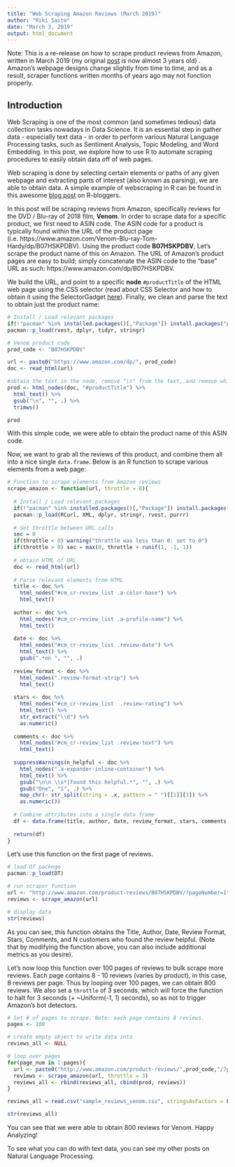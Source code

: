 ```yaml
---
title: "Web Scraping Amazon Reviews (March 2019)"
author: "Riki Saito"
date: "March 3, 2019"
output: html_document
---
```


Note: This is a re-release on how to scrape product reviews from Amazon, written in March 2019 (my original [post](https://justrthings.com/2016/08/17/web-scraping-and-sentiment-analysis-of-amazon-reviews/) is now almost 3 years old) . Amazon's webpage designs change slightly from time to time, and as a result, scraper functions written months of years ago may not function properly.  

## Introduction

Web Scraping is one of the most common (and sometimes tedious) data collection tasks nowadays in Data Science. It is an essential step in gather data - especially text data - in order to perform various Natural Language Processing tasks, such as Sentiment Analysis, Topic Modeling, and Word Embedding. In this post, we explore how to use R to automate scraping procedures to easily obtain data off of web pages.

Web scraping is done by selecting certain elements or paths of any given webpage and extracting parts of interest (also known as parsing), we are able to obtain data. A simple example of webscraping in R can be found in this awesome [blog post](https://blog.rstudio.org/2014/11/24/rvest-easy-web-scraping-with-r/) on R-bloggers.

In this post will be scraping reviews from Amazon, specifically reviews for the DVD / Blu-ray of 2018 film, **Venom**. In order to scrape data for a specific product, we first need to ASIN code. The ASIN code for a product is typically found within the URL of the product page (i.e. https://www.amazon.com/Venom-Blu-ray-Tom-Hardy/dp/B07HSKPDBV). Using the product code **B07HSKPDBV**, Let's scrape the product name of this on Amazon. The URL of Amazon's product pages are easy to build; simply concatenate the ASIN code to the "base" URL as such: https://www.amazon.com/dp/B07HSKPDBV. 




We build the URL, and point to a specific **node** `#productTitle` of the HTML web page using the CSS selector (read about CSS Selector and how to obtain it using the SelectorGadget [here](http://selectorgadget.com/)). Finally, we clean and parse the text to obtain just the product name:

```r
# Install / Load relevant packages
if(!"pacman" %in% installed.packages()[,"Package"]) install.packages("pacman")
pacman::p_load(rvest, dplyr, tidyr, stringr)

# Venom product code
prod_code <- "B07HSKPDBV"

url <- paste0("https://www.amazon.com/dp/", prod_code)
doc <- read_html(url)

#obtain the text in the node, remove "\n" from the text, and remove white space
prod <- html_nodes(doc, "#productTitle") %>% 
  html_text() %>% 
  gsub("\n", "", .) %>% 
  trimws()

prod
```


With this simple code, we were able to obtain the product name of this ASIN code.

Now, we want to grab all the reviews of this product, and combine them all into a nice single `data.frame`. Below is an R function to scrape various elements from a web page: 


```r
# Function to scrape elements from Amazon reviews
scrape_amazon <- function(url, throttle = 0){
  
  # Install / Load relevant packages
  if(!"pacman" %in% installed.packages()[,"Package"]) install.packages("pacman")
  pacman::p_load(RCurl, XML, dplyr, stringr, rvest, purrr)
  
  # Set throttle between URL calls
  sec = 0
  if(throttle < 0) warning("throttle was less than 0: set to 0")
  if(throttle > 0) sec = max(0, throttle + runif(1, -1, 1))
  
  # obtain HTML of URL
  doc <- read_html(url)
  
  # Parse relevant elements from HTML
  title <- doc %>%
    html_nodes("#cm_cr-review_list .a-color-base") %>%
    html_text()
  
  author <- doc %>%
    html_nodes("#cm_cr-review_list .a-profile-name") %>%
    html_text()
  
  date <- doc %>%
    html_nodes("#cm_cr-review_list .review-date") %>%
    html_text() %>% 
    gsub(".*on ", "", .)
  
  review_format <- doc %>% 
    html_nodes(".review-format-strip") %>% 
    html_text() 
  
  stars <- doc %>%
    html_nodes("#cm_cr-review_list  .review-rating") %>%
    html_text() %>%
    str_extract("\\d") %>%
    as.numeric() 
  
  comments <- doc %>%
    html_nodes("#cm_cr-review_list .review-text") %>%
    html_text() 
  
  suppressWarnings(n_helpful <- doc %>%
    html_nodes(".a-expander-inline-container") %>%
    html_text() %>%
    gsub("\n\n \\s*|found this helpful.*", "", .) %>%
    gsub("One", "1", .) %>%
    map_chr(~ str_split(string = .x, pattern = " ")[[1]][1]) %>%
    as.numeric())
  
  # Combine attributes into a single data frame
  df <- data.frame(title, author, date, review_format, stars, comments, n_helpful, stringsAsFactors = F)
  
  return(df)
}
```

Let's use this function on the first page of reviews. 

```r
# load DT packege
pacman::p_load(DT)

# run scraper function
url <- "http://www.amazon.com/product-reviews/B07HSKPDBV/?pageNumber=1"
reviews <- scrape_amazon(url)

# display data
str(reviews)
```

As you can see, this function obtains the Title, Author, Date, Review Format, Stars, Comments, and N customers who found the review helpful. (Note that by modifying the function above, you can also include additional metrics as you desire).

Let's now loop this function over 100 pages of reviews to bulk scrape more reviews. Each page contains 8 - 10 reviews (varies by product), in this case, 8 reviews per page. Thus by looping over 100 pages, we can obtain 800 reviews. We also set a `throttle` of 3 seconds, which will force the function to halt for 3 seconds (+ ~Uniform(-1, 1) seconds), so as not to trigger Amazon's bot detectors.

```r
# Set # of pages to scrape. Note: each page contains 8 reviews.
pages <- 100

# create empty object to write data into
reviews_all <- NULL

# loop over pages
for(page_num in 1:pages){
  url <- paste0("http://www.amazon.com/product-reviews/",prod_code,"/?pageNumber=", page_num)
  reviews <- scrape_amazon(url, throttle = 3)
  reviews_all <- rbind(reviews_all, cbind(prod, reviews))
}
```


```r
reviews_all = read.csv("sample_reviews_venom.csv", stringsAsFactors = F)[,-1]
```

```r
str(reviews_all)
```


You can see that we were able to obtain 800 reviews for Venom. Happy Analyzing!

To see what you can do with text data, you can see my other posts on Natural Language Processing.
